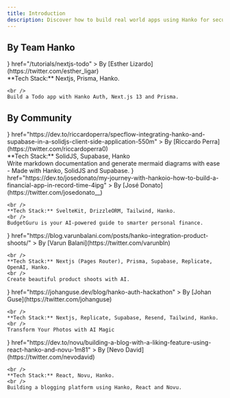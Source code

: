 ```yaml
---
title: Introduction
description: Discover how to build real world apps using Hanko for secure and efficient authentication.
---
```


## By Team Hanko

<CardGroup cols={2}>
  <Card
    title="Todo App"
    icon={
      <svg
        xmlns="http://www.w3.org/2000/svg"
        className="icon icon-tabler icon-tabler-apps"
        width="24"
        height="24"
        viewBox="0 0 24 24"
        strokeWidth="2"
        stroke="currentColor"
        fill="none"
        strokeLinecap="round"
        strokeLinejoin="round"
      >
        <path stroke="none" d="M0 0h24v24H0z" fill="none"></path>
        <path d="M4 4m0 1a1 1 0 0 1 1 -1h4a1 1 0 0 1 1 1v4a1 1 0 0 1 -1 1h-4a1 1 0 0 1 -1 -1z"></path>
        <path d="M4 14m0 1a1 1 0 0 1 1 -1h4a1 1 0 0 1 1 1v4a1 1 0 0 1 -1 1h-4a1 1 0 0 1 -1 -1z"></path>
        <path d="M14 14m0 1a1 1 0 0 1 1 -1h4a1 1 0 0 1 1 1v4a1 1 0 0 1 -1 1h-4a1 1 0 0 1 -1 -1z"></path>
        <path d="M14 7l6 0"></path>
        <path d="M17 4l0 6"></path>
      </svg>
    }
    href="/tutorials/nextjs-todo"
  >
      By [Esther Lizardo](https://twitter.com/esther_ligar)
    <br />
    **Tech Stack:** Nextjs, Prisma, Hanko.


    <br />
    Build a Todo app with Hanko Auth, Next.js 13 and Prisma.

  </Card>
</CardGroup>

## By Community

<CardGroup cols={2}>
  <Card
    title="SpecFlow"
    icon={
      <svg
        xmlns="http://www.w3.org/2000/svg"
        className="icon icon-tabler icon-tabler-apps"
        width="24"
        height="24"
        viewBox="0 0 24 24"
        strokeWidth="2"
        stroke="currentColor"
        fill="none"
        strokeLinecap="round"
        strokeLinejoin="round"
      >
        <path stroke="none" d="M0 0h24v24H0z" fill="none"></path>
        <path d="M4 4m0 1a1 1 0 0 1 1 -1h4a1 1 0 0 1 1 1v4a1 1 0 0 1 -1 1h-4a1 1 0 0 1 -1 -1z"></path>
        <path d="M4 14m0 1a1 1 0 0 1 1 -1h4a1 1 0 0 1 1 1v4a1 1 0 0 1 -1 1h-4a1 1 0 0 1 -1 -1z"></path>
        <path d="M14 14m0 1a1 1 0 0 1 1 -1h4a1 1 0 0 1 1 1v4a1 1 0 0 1 -1 1h-4a1 1 0 0 1 -1 -1z"></path>
        <path d="M14 7l6 0"></path>
        <path d="M17 4l0 6"></path>
      </svg>
    }
    href="https://dev.to/riccardoperra/specflow-integrating-hanko-and-supabase-in-a-solidjs-client-side-application-550m"
  >
    By [Riccardo Perra](https://twitter.com/riccardoperra0)
    <br />
    **Tech Stack:** SolidJS, Supabase, Hanko
    <br />
    Write markdown documentation and generate mermaid diagrams with ease - Made
    with Hanko, SolidJS and Supabase.
  </Card>
  <Card
    title="Budget Guru"
    icon={
      <svg
        xmlns="http://www.w3.org/2000/svg"
        className="icon icon-tabler icon-tabler-apps"
        width="24"
        height="24"
        viewBox="0 0 24 24"
        strokeWidth="2"
        stroke="currentColor"
        fill="none"
        strokeLinecap="round"
        strokeLinejoin="round"
      >
        <path stroke="none" d="M0 0h24v24H0z" fill="none"></path>
        <path d="M4 4m0 1a1 1 0 0 1 1 -1h4a1 1 0 0 1 1 1v4a1 1 0 0 1 -1 1h-4a1 1 0 0 1 -1 -1z"></path>
        <path d="M4 14m0 1a1 1 0 0 1 1 -1h4a1 1 0 0 1 1 1v4a1 1 0 0 1 -1 1h-4a1 1 0 0 1 -1 -1z"></path>
        <path d="M14 14m0 1a1 1 0 0 1 1 -1h4a1 1 0 0 1 1 1v4a1 1 0 0 1 -1 1h-4a1 1 0 0 1 -1 -1z"></path>
        <path d="M14 7l6 0"></path>
        <path d="M17 4l0 6"></path>
      </svg>
    }
    href="https://dev.to/josedonato/my-journey-with-hankoio-how-to-build-a-financial-app-in-record-time-4ipg"
  >
    By [José Donato](https://twitter.com/josedonato__)

    <br />
    **Tech Stack:** SvelteKit, DrizzleORM, Tailwind, Hanko.
    <br />
    BudgetGuru is your AI-powered guide to smarter personal finance.

  </Card>
  <Card
    title="Rapid Product Shoots"
    icon={
      <svg
        xmlns="http://www.w3.org/2000/svg"
        className="icon icon-tabler icon-tabler-apps"
        width="24"
        height="24"
        viewBox="0 0 24 24"
        strokeWidth="2"
        stroke="currentColor"
        fill="none"
        strokeLinecap="round"
        strokeLinejoin="round"
      >
        <path stroke="none" d="M0 0h24v24H0z" fill="none"></path>
        <path d="M4 4m0 1a1 1 0 0 1 1 -1h4a1 1 0 0 1 1 1v4a1 1 0 0 1 -1 1h-4a1 1 0 0 1 -1 -1z"></path>
        <path d="M4 14m0 1a1 1 0 0 1 1 -1h4a1 1 0 0 1 1 1v4a1 1 0 0 1 -1 1h-4a1 1 0 0 1 -1 -1z"></path>
        <path d="M14 14m0 1a1 1 0 0 1 1 -1h4a1 1 0 0 1 1 1v4a1 1 0 0 1 -1 1h-4a1 1 0 0 1 -1 -1z"></path>
        <path d="M14 7l6 0"></path>
        <path d="M17 4l0 6"></path>
      </svg>
    }
    href="https://blog.varunbalani.com/posts/hanko-integration-product-shoots/"
  >
    By [Varun Balani](https://twitter.com/varunbln)

    <br />
    **Tech Stack:** Nextjs (Pages Router), Prisma, Supabase, Replicate, OpenAI, Hanko.
    <br />
    Create beautiful product shoots with AI.

  </Card>
  <Card
    title="AI Magic"
    icon={
      <svg
        xmlns="http://www.w3.org/2000/svg"
        className="icon icon-tabler icon-tabler-apps"
        width="24"
        height="24"
        viewBox="0 0 24 24"
        strokeWidth="2"
        stroke="currentColor"
        fill="none"
        strokeLinecap="round"
        strokeLinejoin="round"
      >
        <path stroke="none" d="M0 0h24v24H0z" fill="none"></path>
        <path d="M4 4m0 1a1 1 0 0 1 1 -1h4a1 1 0 0 1 1 1v4a1 1 0 0 1 -1 1h-4a1 1 0 0 1 -1 -1z"></path>
        <path d="M4 14m0 1a1 1 0 0 1 1 -1h4a1 1 0 0 1 1 1v4a1 1 0 0 1 -1 1h-4a1 1 0 0 1 -1 -1z"></path>
        <path d="M14 14m0 1a1 1 0 0 1 1 -1h4a1 1 0 0 1 1 1v4a1 1 0 0 1 -1 1h-4a1 1 0 0 1 -1 -1z"></path>
        <path d="M14 7l6 0"></path>
        <path d="M17 4l0 6"></path>
      </svg>
    }
    href="https://johanguse.dev/blog/hanko-auth-hackathon"
  >
    By [Johan Guse](https://twitter.com/johanguse)

    <br />
    **Tech Stack:** Nextjs, Replicate, Supabase, Resend, Tailwind, Hanko.
    <br />
    Transform Your Photos with AI Magic

  </Card>
  <Card
    title="Blogging Platform"
    icon={
      <svg
        xmlns="http://www.w3.org/2000/svg"
        className="icon icon-tabler icon-tabler-apps"
        width="24"
        height="24"
        viewBox="0 0 24 24"
        strokeWidth="2"
        stroke="currentColor"
        fill="none"
        strokeLinecap="round"
        strokeLinejoin="round"
      >
        <path stroke="none" d="M0 0h24v24H0z" fill="none"></path>
        <path d="M4 4m0 1a1 1 0 0 1 1 -1h4a1 1 0 0 1 1 1v4a1 1 0 0 1 -1 1h-4a1 1 0 0 1 -1 -1z"></path>
        <path d="M4 14m0 1a1 1 0 0 1 1 -1h4a1 1 0 0 1 1 1v4a1 1 0 0 1 -1 1h-4a1 1 0 0 1 -1 -1z"></path>
        <path d="M14 14m0 1a1 1 0 0 1 1 -1h4a1 1 0 0 1 1 1v4a1 1 0 0 1 -1 1h-4a1 1 0 0 1 -1 -1z"></path>
        <path d="M14 7l6 0"></path>
        <path d="M17 4l0 6"></path>
      </svg>
    }
    href="https://dev.to/novu/building-a-blog-with-a-liking-feature-using-react-hanko-and-novu-1m81"
  >
    By [Nevo David](https://twitter.com/nevodavid)

    <br />
    **Tech Stack:** React, Novu, Hanko.
    <br />
    Building a blogging platform using Hanko, React and Novu.

  </Card>
</CardGroup>

